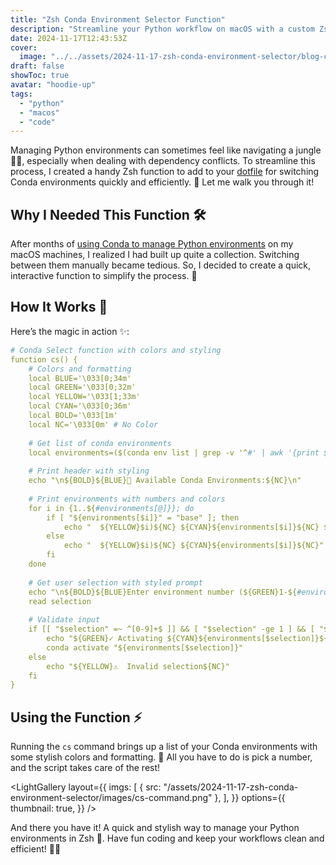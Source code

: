 ```yaml
---
title: "Zsh Conda Environment Selector Function"
description: "Streamline your Python workflow on macOS with a custom Zsh function for quickly selecting and activating Conda environments. Simplify environment management with this interactive and efficient solution!"
date: 2024-11-17T12:43:53Z
cover:
  image: "../../assets/2024-11-17-zsh-conda-environment-selector/blog-cover-2024-11-17-zsh-conda-environment-selector.png"
draft: false
showToc: true
avatar: "hoodie-up"
tags:
  - "python"
  - "macos"
  - "code"
---
```


Managing Python environments can sometimes feel like navigating a jungle 🌴🐍, especially when dealing with dependency conflicts. To streamline this process, I created a handy Zsh function to add to your [dotfile](/2024/04/02/updating-my-dotfiles/) for switching Conda environments quickly and efficiently. 🚀 Let me walk you through it!

## Why I Needed This Function 🛠️
After months of [using Conda to manage Python environments](/2024/04/06/conda-for-python-environment-management-on-macos/) on my macOS machines, I realized I had built up quite a collection. Switching between them manually became tedious. So, I decided to create a quick, interactive function to simplify the process. 🎯

## How It Works 🔧
Here’s the magic in action ✨:

```yaml frame="code" title="Something here (YAML)" showLineNumbers
# Conda Select function with colors and styling
function cs() {
    # Colors and formatting
    local BLUE='\033[0;34m'
    local GREEN='\033[0;32m'
    local YELLOW='\033[1;33m'
    local CYAN='\033[0;36m'
    local BOLD='\033[1m'
    local NC='\033[0m' # No Color
    
    # Get list of conda environments
    local environments=($(conda env list | grep -v '^#' | awk '{print $1}' | grep -v '^$'))
    
    # Print header with styling
    echo "\n${BOLD}${BLUE}🐍 Available Conda Environments:${NC}\n"
    
    # Print environments with numbers and colors
    for i in {1..${#environments[@]}}; do
        if [ "${environments[$i]}" = "base" ]; then
            echo "  ${YELLOW}$i)${NC} ${CYAN}${environments[$i]}${NC} ${GREEN}(base)${NC}"
        else
            echo "  ${YELLOW}$i)${NC} ${CYAN}${environments[$i]}${NC}"
        fi
    done
    
    # Get user selection with styled prompt
    echo "\n${BOLD}${BLUE}Enter environment number (${GREEN}1-${#environments[@]}${BLUE}):${NC} "
    read selection
    
    # Validate input
    if [[ "$selection" =~ ^[0-9]+$ ]] && [ "$selection" -ge 1 ] && [ "$selection" -le "${#environments[@]}" ]; then
        echo "${GREEN}✓ Activating ${CYAN}${environments[$selection]}${GREEN} environment...${NC}"
        conda activate "${environments[$selection]}"
    else
        echo "${YELLOW}⚠️  Invalid selection${NC}"
    fi
}
```


## Using the Function ⚡
Running the `cs` command brings up a list of your Conda environments with some stylish colors and formatting. 🎨 All you have to do is pick a number, and the script takes care of the rest!

<LightGallery
  layout={{
    imgs: [
      { src: "/assets/2024-11-17-zsh-conda-environment-selector/images/cs-command.png" },
    ],
  }}
  options={{
    thumbnail: true,
  }}
/>

And there you have it! A quick and stylish way to manage your Python environments in Zsh 🐍. Have fun coding and keep your workflows clean and efficient! 🚀✨
